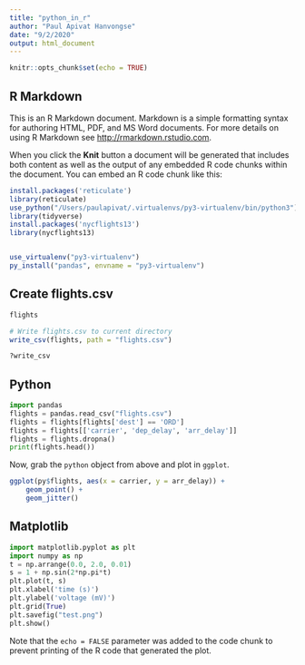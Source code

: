 ```yaml
---
title: "python_in_r"
author: "Paul Apivat Hanvongse"
date: "9/2/2020"
output: html_document
---
```


```r
knitr::opts_chunk$set(echo = TRUE)
```

## R Markdown

This is an R Markdown document. Markdown is a simple formatting syntax for authoring HTML, PDF, and MS Word documents. For more details on using R Markdown see <http://rmarkdown.rstudio.com>.

When you click the **Knit** button a document will be generated that includes both content as well as the output of any embedded R code chunks within the document. You can embed an R code chunk like this:

```r
install.packages('reticulate')
library(reticulate)
use_python("/Users/paulapivat/.virtualenvs/py3-virtualenv/bin/python3")
library(tidyverse)
install.packages('nycflights13')
library(nycflights13)


use_virtualenv("py3-virtualenv")
py_install("pandas", envname = "py3-virtualenv")
```

## Create flights.csv

```r
flights

# Write flights.csv to current directory
write_csv(flights, path = "flights.csv")

?write_csv

```

## Python

```python
import pandas
flights = pandas.read_csv("flights.csv")
flights = flights[flights['dest'] == 'ORD']
flights = flights[['carrier', 'dep_delay', 'arr_delay']]
flights = flights.dropna()
print(flights.head())
```

Now, grab the `python` object from above and plot in `ggplot`.

```r
ggplot(py$flights, aes(x = carrier, y = arr_delay)) +
    geom_point() +
    geom_jitter()
```


## Matplotlib

```python
import matplotlib.pyplot as plt
import numpy as np
t = np.arrange(0.0, 2.0, 0.01)
s = 1 + np.sin(2*np.pi*t)
plt.plot(t, s)
plt.xlabel('time (s)')
plt.ylabel('voltage (mV)')
plt.grid(True)
plt.savefig("test.png")
plt.show()
```

Note that the `echo = FALSE` parameter was added to the code chunk to prevent printing of the R code that generated the plot.

